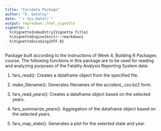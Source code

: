 ```yaml
---
title: "farsdata Package"
author: "D. Gateley"
date: "`r Sys.Date()`"
output: rmarkdown::html_vignette
vignette: >
  %\VignetteIndexEntry{Vignette Title}
  %\VignetteEngine{knitr::rmarkdown}
  %\VignetteEncoding{UTF-8}
---
```


Package built according to the instructions of Week 4, Building R Packages course. The following functions in this package are to be used for reading and analyzing purposes of the Fatality Analysis Reporting System data:

1) fars_read(): Creates a dataframe object from the specified file.

2) make_filename(): Generates filenames of the accident_<YEAR>.csv.bz2 form.

3) fars_read_years(): Creates a dataframe object based on the selected years.

4) fars_summarize_years(): Aggregation of the dataframe object based on the selected years.

5) fars_map_state(): Generates a plot for the selected state and year.

